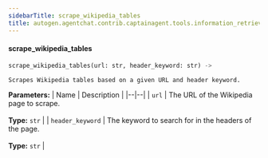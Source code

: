 ```yaml
---
sidebarTitle: scrape_wikipedia_tables
title: autogen.agentchat.contrib.captainagent.tools.information_retrieval.scrape_wikipedia_tables.scrape_wikipedia_tables
---
```


<code class="doc-symbol doc-symbol-heading doc-symbol-function"></code>
#### scrape_wikipedia_tables

```python
scrape_wikipedia_tables(url: str, header_keyword: str) -> 
```

    Scrapes Wikipedia tables based on a given URL and header keyword.

<b>Parameters:</b>
| Name | Description |
|--|--|
| `url` | The URL of the Wikipedia page to scrape.<br/><br/>**Type:** `str` |
| `header_keyword` | The keyword to search for in the headers of the page.<br/><br/>**Type:** `str` |

<br />